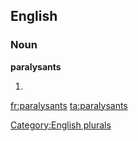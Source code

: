 ==English==

===Noun===
'''paralysants'''

# {{plural of|[[paralysant]]}}

[[Category:English plurals]]

[[fr:paralysants]]
[[ta:paralysants]]